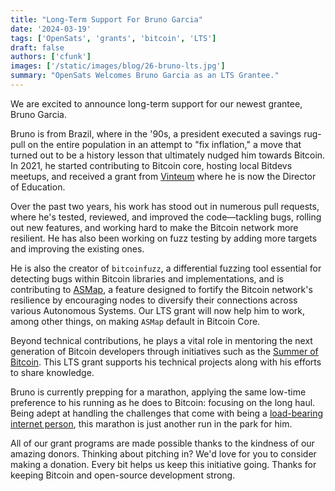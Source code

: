 ```yaml
---
title: "Long-Term Support For Bruno Garcia"
date: '2024-03-19'
tags: ['OpenSats', 'grants', 'bitcoin', 'LTS']
draft: false
authors: ['cfunk']
images: ['/static/images/blog/26-bruno-lts.jpg']
summary: "OpenSats Welcomes Bruno Garcia as an LTS Grantee."
---
```


We are excited to announce long-term support for our newest grantee, Bruno
Garcia.

Bruno is from Brazil, where in the '90s, a president executed a savings rug-pull
on the entire population in an attempt to "fix inflation," a move that turned
out to be a history lesson that ultimately nudged him towards Bitcoin. In 2021,
he started contributing to Bitcoin core, hosting local Bitdevs meetups, and
received a grant from [Vinteum](https://vinteum.org) where he is now the
Director of Education.

Over the past two years, his work has stood out in numerous pull requests, where
he's tested, reviewed, and improved the code—tackling bugs, rolling out new
features, and working hard to make the Bitcoin network more resilient. He has
also been working on fuzz testing by adding more targets and improving the
existing ones.

He is also the creator of `bitcoinfuzz`, a differential fuzzing tool essential
for detecting bugs within Bitcoin libraries and implementations, and is
contributing to [ASMap](https://asmap.org/), a feature designed to fortify the Bitcoin network's
resilience by encouraging nodes to diversify their connections across various
Autonomous Systems. Our LTS grant will now help him to work, among other things,
on making `ASMap` default in Bitcoin Core.

Beyond technical contributions, he plays a vital role in mentoring the next
generation of Bitcoin developers through initiatives such as the [Summer of
Bitcoin](https://www.summerofbitcoin.org/mentors). This LTS grant supports his
technical projects along with his efforts to share knowledge.

Bruno is currently prepping for a marathon, applying the same low-time
preference to his running as he does to Bitcoin: focusing on the long haul.
Being adept at handling the challenges that come with being a [load-bearing
internet person][lbip], this marathon is just another run in the park for him.

All of our grant programs are made possible thanks to the kindness of our
amazing donors. Thinking about pitching in? We'd love for you to consider making
a donation. Every bit helps us keep this initiative going. Thanks for keeping
Bitcoin and open-source development strong.

<center>
    <DonateToGeneralFundButton/>
</center>

[lbip]: /blog/announcing-lts-grant-program-to-support-bitcoin-core-contributors
